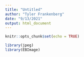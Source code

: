 ```yaml
---
title: "Untitled"
author: "Tyler Frankenberg"
date: "9/13/2021"
output: html_document
---
```


```r
knitr::opts_chunk$set(echo = TRUE)

library(jpeg)
library(EBImage)

```

## 


```r

```

## 



```r

```

